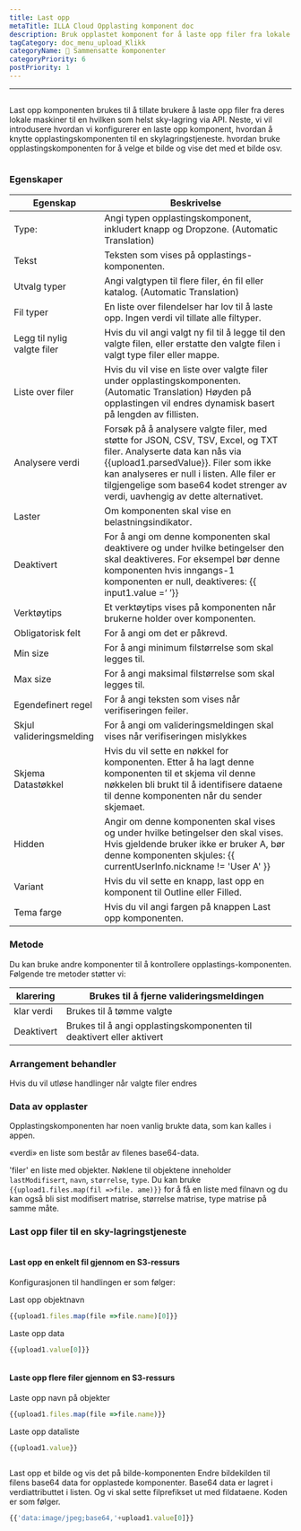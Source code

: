 ```yaml
---
title: Last opp
metaTitle: ILLA Cloud Opplasting komponent doc
description: Bruk opplastet komponent for å laste opp filer fra lokale maskiner til hvilken som helst sky-lagring
tagCategory: doc_menu_upload_Klikk
categoryName: 🧬 Sammensatte komponenter
categoryPriority: 6
postPriority: 1
---
```


* * *

## <Heading hidden>Last opp</Heading>

Last opp komponenten brukes til å tillate brukere å laste opp filer fra deres lokale maskiner til en hvilken som helst sky-lagring via API. Neste, vi vil introdusere hvordan vi konfigurerer en laste opp komponent, hvordan å knytte opplastingskomponenten til en skylagringstjeneste. hvordan bruke opplastingskomponenten for å velge et bilde og vise det med et bilde osv.

<img src='https://cdn.illacloud.com/official-website/img/docs/upload1.png' alt="" />

### Egenskaper

| Egenskap                    | Beskrivelse                                                                                                                                                                                                                                                                                   |
| --------------------------- | --------------------------------------------------------------------------------------------------------------------------------------------------------------------------------------------------------------------------------------------------------------------------------------------- |
| Type:                       | Angi typen opplastingskomponent, inkludert knapp og Dropzone. (Automatic Translation)                                                                                                                                                                                                         |
| Tekst                       | Teksten som vises på opplastings-komponenten.                                                                                                                                                                                                                                                 |
| Utvalg typer                | Angi valgtypen til flere filer, én fil eller katalog. (Automatic Translation)                                                                                                                                                                                                                 |
| Fil typer                   | En liste over filendelser har lov til å laste opp. Ingen verdi vil tillate alle filtyper.                                                                                                                                                                                                     |
| Legg til nylig valgte filer | Hvis du vil angi valgt ny fil til å legge til den valgte filen, eller erstatte den valgte filen i valgt type filer eller mappe.                                                                                                                                                               |
| Liste over filer            | Hvis du vil vise en liste over valgte filer under opplastingskomponenten. (Automatic Translation) Høyden på opplastingen vil endres dynamisk basert på lengden av fillisten.                                                                                                                  |
| Analysere verdi             | Forsøk på å analysere valgte filer, med støtte for JSON, CSV, TSV, Excel, og TXT filer. Analyserte data kan nås via {{upload1.parsedValue}}. Filer som ikke kan analyseres er null i listen. Alle filer er tilgjengelige som base64 kodet strenger av verdi, uavhengig av dette alternativet. |
| Laster                      | Om komponenten skal vise en belastningsindikator.                                                                                                                                                                                                                                             |
| Deaktivert                  | For å angi om denne komponenten skal deaktivere og under hvilke betingelser den skal deaktiveres. For eksempel bør denne komponenten hvis inngangs-1 komponenten er null, deaktiveres: {{ input1.value =‘ ’}}                                                                                 |
| Verktøytips                 | Et verktøytips vises på komponenten når brukerne holder over komponenten.                                                                                                                                                                                                                     |
| Obligatorisk felt           | For å angi om det er påkrevd.                                                                                                                                                                                                                                                                 |
| Min size                    | For å angi minimum filstørrelse som skal legges til.                                                                                                                                                                                                                                          |
| Max size                    | For å angi maksimal filstørrelse som skal legges til.                                                                                                                                                                                                                                         |
| Egendefinert regel          | For å angi teksten som vises når verifiseringen feiler.                                                                                                                                                                                                                                       |
| Skjul valideringsmelding    | For å angi om valideringsmeldingen skal vises når verifiseringen mislykkes                                                                                                                                                                                                                    |
| Skjema Datastøkkel          | Hvis du vil sette en nøkkel for komponenten. Etter å ha lagt denne komponenten til et skjema vil denne nøkkelen bli brukt til å identifisere dataene til denne komponenten når du sender skjemaet.                                                                                            |
| Hidden                      | Angir om denne komponenten skal vises og under hvilke betingelser den skal vises. Hvis gjeldende bruker ikke er bruker A, bør denne komponenten skjules: {{ currentUserInfo.nickname != 'User A' }}                                                                                           |
| Variant                     | Hvis du vil sette en knapp, last opp en komponent til Outline eller Filled.                                                                                                                                                                                                                   |
| Tema farge                  | Hvis du vil angi fargen på knappen Last opp komponenten.                                                                                                                                                                                                                                      |

### Metode

Du kan bruke andre komponenter til å kontrollere opplastings-komponenten. Følgende tre metoder støtter vi:

| klarering  | Brukes til å fjerne valideringsmeldingen                               |
| ---------- | ---------------------------------------------------------------------- |
| klar verdi | Brukes til å tømme valgte                                              |
| Deaktivert | Brukes til å angi opplastingskomponenten til deaktivert eller aktivert |

### Arrangement behandler

Hvis du vil utløse handlinger når valgte filer endres

### Data av opplaster

Opplastingskomponenten har noen vanlig brukte data, som kan kalles i appen.

«verdi» en liste som består av filenes base64-data. 

'filer' en liste med objekter. Nøklene til objektene inneholder `lastModifisert`, `navn`, `størrelse`, `type`. Du kan bruke `{{upload1.files.map(fil =>file. ame)}}` for å få en liste med filnavn og du kan også bli sist modifisert matrise, størrelse matrise, type matrise på samme måte. 

### Last opp filer til en sky-lagringstjeneste

<img src='https://cdn.illacloud.com/official-website/img/docs/upload2.gif' alt="" />

#### Last opp en enkelt fil gjennom en S3-ressurs

Konfigurasjonen til handlingen er som følger: 

Last opp objektnavn

```jsx
{{upload1.files.map(file =>file.name)[0]}}
```

Laste opp data

```jsx
{{upload1.value[0]}}
```

<img src='https://cdn.illacloud.com/official-website/img/docs/upload3.png' alt="" />

#### Laste opp flere filer gjennom en S3-ressurs

Laste opp navn på objekter

```jsx
{{upload1.files.map(file =>file.name)}}
```

Laste opp dataliste

```jsx
{{upload1.value}}
```

<img src='https://cdn.illacloud.com/official-website/img/docs/upload4.png' alt="" />

Last opp et bilde og vis det på bilde-komponenten
Endre bildekilden til filens base64 data for opplastede komponenter. Base64 data er lagret i verdiattributtet i listen. Og vi skal sette filprefikset ut med fildataene. Koden er som følger. 

```jsx
{{'data:image/jpeg;base64,'+upload1.value[0]}}
```

<img src='https://cdn.illacloud.com/official-website/img/docs/upload5.gif' alt="" />
